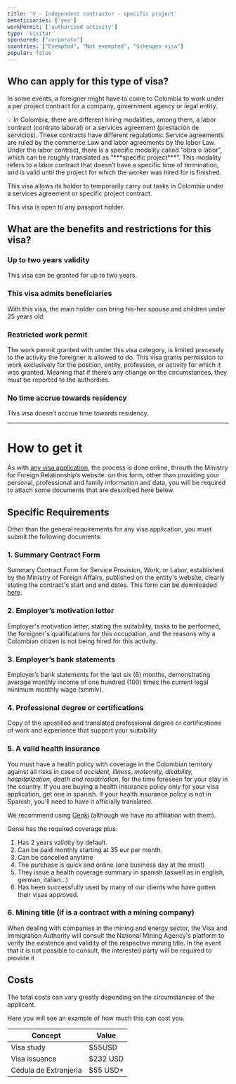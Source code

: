 ```yaml
---
title: 'V - Independent contractor - specific project'
beneficiaries: ['yes']
workPermit: ['authorized activity']
type: 'Visitor'
sponsored: ["corporate"]
countries: ["Exempted", "Not exempted", "Schengen visa"]
popular: false
---
```

## Who can apply for this type of visa?

In some events, a foreigner might have to come to Colombia to work under a per project contract for a company, government agency or legal entity.

<aside>
💡 In Colombia, there are different hiring modalities, among them, a labor contract (contrato laboral) or a services agreement (prestación de servicios). These contracts have different regulations: Service agreements are ruled by the commerce Law and labor agreements by the labor Law. Under the labor contract, there is a specific modality called “obra o labor”, which can be roughly translated as “***specific project***”. This modality refers to a labor contract that doesn’t have a specific time of termination, and is valid until the project for which the worker was hired for is finished.

</aside>

This visa allows its holder to temporarily carry out tasks in Colombia under a services agreement or specific project contract.

This visa is open to any passport holder.

## What are the benefits and restrictions for this visa?

### **Up to two years validity**

This visa can be granted for up to two years.

### **This visa admits beneficiaries**

With this visa, the main holder can bring his-her spouse and children under 25 years old 

### Restricted **work permit**

The work permit granted with under this visa category, is limited precesely to the activity the foreigner is allowed to do. This visa grants permission to work exclusively for the position, entity, profession, or activity for which it was granted. Meaning that if there’s any change on the circumstances, they must be reported to the authorities.

### **No time accrue towards residency**

This visa doesn’t accrue time towards residency.

---

# **How to get it**

As with [any visa application](https://www.notion.so/1dc2c565143e4adb95086f993f184e36?pvs=21), the process is done online, throuth the Ministry for Foreign Relationship’s website. on this form, other than providing your personal, professional and family information and data, you will be required to attach some documents that are described here below.

## Specific Requirements

Other than the general requirements for any visa application, you must submit the following documents:

### 1. Summary Contract Form

Summary Contract Form for Service Provision, Work, or Labor, established by the Ministry of Foreign Affairs, published on the entity's website, clearly stating the contract's start and end dates. This form can be downloaded [here](https://www.cancilleria.gov.co/sites/default/files/FOTOS2020/dp-fo-208_resumen_de_contrato_v.22019-06-21_1.pdf).

### 2. Employer’s motivation letter

Employer's motivation letter, stating the suitability, tasks to be performed, the foreigner's qualifications for this occupation, and the reasons why a Colombian citizen is not being hired for this activity.

### 3. Employer’s bank statements

Employer’s bank statements for the last six (6) months, demonstrating average monthly income of one hundred (100) times the current legal minimum monthly wage (smmlv).

### 4. Professional degree or certifications

Copy of the apostilled and translated professional degree or certifications of work and experience that support your suitability

### 5. A valid **health insurance**

You must have a health policy with coverage in the Colombian territory against all risks in case of *accident, illness, maternity, disability, hospitalization, death and repatriation*, for the time foreseen for your stay in the country. If you are buying a health insurance policy only for your visa application, get one in spanish. If your health insurance policy is not in Spanish, you'll need to have it officially translated.

We recommend using [Genki](https://genki.world/?with=capitaleme) (although we have no affiliation with them). 

Genki has the required coverage plus: 

1. Has 2 years validity by default. 
2. Can be paid monthly starting at 35 eur per month. 
3. Can be cancelled anytime 
4. The purchase is quick and online (one business day at the most) 
5. They issue a health coverage summary in spanish (aswell as in english, german, italian…) 
6. Has been successfully used by many of our clients who have gotten their visas approved.

### 6. Mining title (if is a contract with a mining company)

When dealing with companies in the mining and energy sector, the Visa and Immigration Authority will consult the National Mining Agency's platform to verify the existence and validity of the respective mining title. In the event that it is not possible to consult, the interested party will be required to provide it

## Costs

The total costs can vary greatly depending on the circumstances of the applicant. 

Here you will see an example of how much this can cost you.

| Concept | Value |
| --- | --- |
| Visa study | $55USD |
| Visa issuance | $232 USD |
| Cédula de Extranjería | $55 USD* |